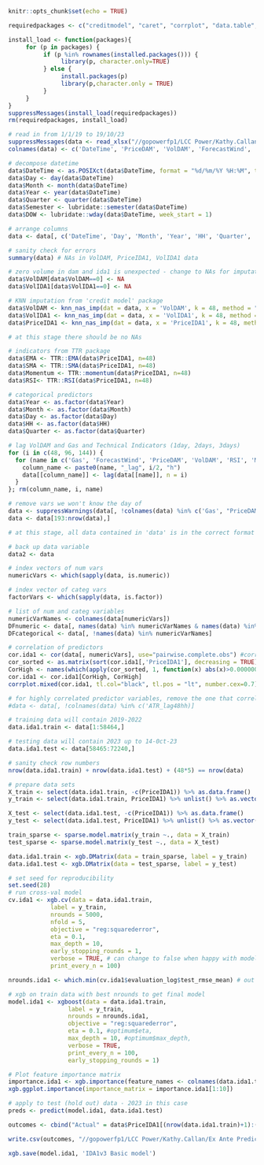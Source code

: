 ```{r setup, include=FALSE}
knitr::opts_chunk$set(echo = TRUE)
```

```{r pkgs}

requiredpackages <- c("creditmodel", "caret", "corrplot", "data.table", "digest", "dplyr", "ggplot2", "gridExtra", "Hmisc", "magrittr", "plyr", "psych", "rapport", "readxl", "stringr", "tidyverse", "TTR", "vtreat", "xgboost", "zoo")

install_load <- function(packages){
     for (p in packages) {
          if (p %in% rownames(installed.packages())) {
               library(p, character.only=TRUE)
          } else {
               install.packages(p)
               library(p,character.only = TRUE)
          }
     }
}
suppressMessages(install_load(requiredpackages))
rm(requiredpackages, install_load)

```

```{r Import data for ida1}

# read in from 1/1/19 to 19/10/23
suppressMessages(data <- read_xlsx("//gopowerfp1/LCC Power/Kathy.Callan/Ex Ante Prediction/Data/All Data - DAM & IDA1.xlsx", sheet="IDA1", col_names = TRUE)[2785:75456,c(20,6,7,22,15:17, 21)])
colnames(data) <- c('DateTime', 'PriceDAM', 'VolDAM', 'ForecastWind', 'Gas', 'PriceIDA1', 'VolIDA1', 'HH')

# decompose datetime
data$DateTime <- as.POSIXct(data$DateTime, format = "%d/%m/%Y %H:%M", tz = "UTC")
data$Day <- day(data$DateTime)
data$Month <- month(data$DateTime)
data$Year <- year(data$DateTime)
data$Quarter <- quarter(data$DateTime)
data$Semester <- lubridate::semester(data$DateTime)
data$DOW <- lubridate::wday(data$DateTime, week_start = 1)

# arrange columns
data <- data[, c('DateTime', 'Day', 'Month', 'Year', 'HH', 'Quarter', 'Semester', 'DOW', 'Gas', 'ForecastWind', 'PriceDAM', 'VolDAM', 'PriceIDA1', 'VolIDA1')]

# sanity check for errors
summary(data) # NAs in VolDAM, PriceIDA1, VolIDA1 data

# zero volume in dam and ida1 is unexpected - change to NAs for imputation
data$VolDAM[data$VolDAM==0] <- NA
data$VolIDA1[data$VolIDA1==0] <- NA

# KNN imputation from 'credit model' package
data$VolDAM <- knn_nas_imp(dat = data, x = 'VolDAM', k = 48, method = "avg_dist") %>% unlist() %>%  as.vector()
data$VolIDA1 <- knn_nas_imp(dat = data, x = 'VolIDA1', k = 48, method = "avg_dist") %>% unlist() %>%  as.vector()
data$PriceIDA1 <- knn_nas_imp(dat = data, x = 'PriceIDA1', k = 48, method = "avg_dist") %>% unlist() %>%  as.vector()

# at this stage there should be no NAs

# indicators from TTR package
data$EMA <- TTR::EMA(data$PriceIDA1, n=48)
data$SMA <- TTR::SMA(data$PriceIDA1, n=48)
data$Momentum <- TTR::momentum(data$PriceIDA1, n=48)
data$RSI<- TTR::RSI(data$PriceIDA1, n=48)

# categorical predictors
data$Year <- as.factor(data$Year)
data$Month <- as.factor(data$Month)
data$Day <- as.factor(data$Day)
data$HH <- as.factor(data$HH)
data$Quarter <- as.factor(data$Quarter)

# lag VolDAM and Gas and Technical Indicators (1day, 2days, 3days)
for (i in c(48, 96, 144)) {
  for (name in c('Gas', 'ForecastWind', 'PriceDAM', 'VolDAM', 'RSI', 'Momentum', 'EMA', 'SMA', 'PriceIDA1', 'VolIDA1')) {
    column_name <- paste0(name, "_lag", i/2, "h")
    data[[column_name]] <- lag(data[[name]], n = i)
  }
}; rm(column_name, i, name)

# remove vars we won't know the day of
data <- suppressWarnings(data[, !colnames(data) %in% c('Gas', "PriceDAM", "VolDAM", "VolIDA1", "EMA", "SMA", "Momentum", "RSI")])
data <- data[193:nrow(data),]

# at this stage, all data contained in 'data' is in the correct format

# back up data variable
data2 <- data
```

```{r selecting num vars if correlated with each other}

# index vectors of num vars
numericVars <- which(sapply(data, is.numeric))

# index vector of categ vars
factorVars <- which(sapply(data, is.factor))

# list of num and categ variables
numericVarNames <- colnames(data[numericVars])
DFnumeric <- data[, names(data) %in% numericVarNames & names(data) %in% c('PriceDAM')]
DFcategorical <- data[, !names(data) %in% numericVarNames]

# correlation of predictors
cor.ida1 <- cor(data[, numericVars], use="pairwise.complete.obs") #correlations of all numeric variables
cor_sorted <- as.matrix(sort(cor.ida1[,'PriceIDA1'], decreasing = TRUE))
CorHigh <- names(which(apply(cor_sorted, 1, function(x) abs(x)>0.00000000000002)))
cor.ida1 <- cor.ida1[CorHigh, CorHigh]
corrplot.mixed(cor.ida1, tl.col="black", tl.pos = "lt", number.cex=0.7)

```


```{r check correlation among variables}

# for highly correlated predictor variables, remove the one that correlates less strongly with PriceDAM if needed
#data <- data[, !colnames(data) %in% c('ATR_lag48hh)]
```

```{r split data into train and test (hold out) subsets}
# training data will contain 2019-2022
data.ida1.train <- data[1:58464,]

# testing data will contain 2023 up to 14-0ct-23
data.ida1.test <- data[58465:72240,]

# sanity check row numbers
nrow(data.ida1.train) + nrow(data.ida1.test) + (48*5) == nrow(data)

# prepare data sets
X_train <- select(data.ida1.train, -c(PriceIDA1)) %>% as.data.frame()
y_train <- select(data.ida1.train, PriceIDA1) %>% unlist() %>% as.vector()

X_test <- select(data.ida1.test, -c(PriceIDA1)) %>% as.data.frame()
y_test <- select(data.ida1.test, PriceIDA1) %>% unlist() %>% as.vector()

train_sparse <- sparse.model.matrix(y_train ~., data = X_train)
test_sparse <- sparse.model.matrix(y_test ~., data = X_test)

data.ida1.train <- xgb.DMatrix(data = train_sparse, label = y_train)
data.ida1.test <- xgb.DMatrix(data = test_sparse, label = y_test)

```

```{r cross validation}

# set seed for reproducibility
set.seed(28)
# run cross-val model
cv.ida1 <- xgb.cv(data = data.ida1.train, 
            label = y_train,
            nrounds = 5000,
            nfold = 5,
            objective = "reg:squarederror",
            eta = 0.1,
            max_depth = 10,
            early_stopping_rounds = 1,
            verbose = TRUE, # can change to false when happy with model tuning
            print_every_n = 100)

nrounds.ida1 <- which.min(cv.ida1$evaluation_log$test_rmse_mean) # out of sample error

# xgb on train data with best nrounds to get final model
model.ida1 <- xgboost(data = data.ida1.train, 
                 label = y_train,
                 nrounds = nrounds.ida1,
                 objective = "reg:squarederror",
                 eta = 0.1, #optimum$eta,
                 max_depth = 10, #optimum$max_depth,
                 verbose = TRUE,
                 print_every_n = 100,
                 early_stopping_rounds = 1)

# Plot feature importance matrix
importance.ida1 <- xgb.importance(feature_names <- colnames(data.ida1.train), model = model.ida1)
xgb.ggplot.importance(importance_matrix = importance.ida1[1:10])

# apply to test (hold out) data - 2023 in this case
preds <- predict(model.ida1, data.ida1.test)

outcomes <- cbind("Actual" = data$PriceIDA1[(nrow(data.ida1.train)+1):(nrow(data)-(48*5))], "Predicted" = preds)

write.csv(outcomes, "//gopowerfp1/LCC Power/Kathy.Callan/Ex Ante Prediction/XGBoost Models/Output/IDA1v3/Basic Model.csv")

xgb.save(model.ida1, 'IDA1v3 Basic model')

```
